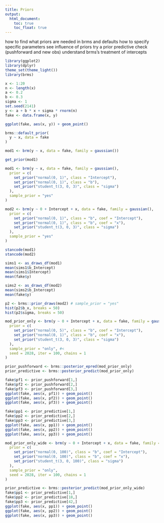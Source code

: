 ```yaml
---
title: Priors
output:
  html_document:
    toc: true
    toc_float: true
---
```


how to find what priors are needed in brms and defaults
how to specify specific parameters
see influence of priors
try a prior predictive check (pushforward and new obs)
understand brms's treatment of intercepts

```r
library(ggplot2)
library(dplyr)
theme_set(theme_light())
library(brms)
```

```r
x <- 1:20
n <- length(x)
a <- 0.2
b <- 0.3
sigma <- 1
set.seed(2141)
y <- a + b * x + sigma * rnorm(n)
fake <- data.frame(x, y)
```

```r
ggplot(fake, aes(x, y)) + geom_point()
```

```r
brms::default_prior(
  y ~ x, data = fake
)
```

```r
mod1 <- brm(y ~ x, data = fake, family = gaussian())
```

```r
get_prior(mod1)
```

```r
mod1 <- brm(y ~ x, data = fake, family = gaussian(),
  prior = c(
    set_prior("normal(0, 1)", class = "Intercept"),
    set_prior("normal(0, 1)", class = "b"),
    set_prior("student_t(3, 0, 3)", class = "sigma")
  ),
  sample_prior = "yes"
)
```

```r
mod2 <- brm(y ~ 0 + Intercept + x, data = fake, family = gaussian(),
  prior = c(
    set_prior("normal(0, 1)", class = "b", coef = "Intercept"),
    set_prior("normal(0, 1)", class = "b", coef = "x"),
    set_prior("student_t(3, 0, 3)", class = "sigma")
  ),
  sample_prior = "yes"
)
```

```r
stancode(mod1)
stancode(mod2)
```

```r
sims1 <- as_draws_df(mod1)
mean(sims1$b_Intercept)
mean(sims1$Intercept)
mean(fake$y)
```

```r
sims2 <- as_draws_df(mod2)
mean(sims2$b_Intercept)
mean(fake$y)
```

```r
p2 <- brms::prior_draws(mod2) # sample_prior = "yes"
hist(p2$b_x, breaks = 50)
hist(p2$sigma, breaks = 50)
```

```r
mod_prior_only <- brm(y ~ 0 + Intercept + x, data = fake, family = gaussian(),
  prior = c(
    set_prior("normal(0, 5)", class = "b", coef = "Intercept"),
    set_prior("normal(0, 1)", class = "b", coef = "x"),
    set_prior("student_t(3, 0, 3)", class = "sigma")
  ),
  sample_prior = "only", #<
  seed = 2028, iter = 100, chains = 1
)
```

```r
prior_pushforward <- brms::posterior_epred(mod_prior_only)
prior_predictive <- brms::posterior_predict(mod_prior_only)
```

```r
fake$pf1 <- prior_pushforward[1,]
fake$pf2 <- prior_pushforward[2,]
fake$pf3 <- prior_pushforward[3,]
ggplot(fake, aes(x, pf1)) + geom_point()
ggplot(fake, aes(x, pf2)) + geom_point()
ggplot(fake, aes(x, pf3)) + geom_point()
```

```r
fake$pp1 <- prior_predictive[1,]
fake$pp2 <- prior_predictive[2,]
fake$pp3 <- prior_predictive[3,]
ggplot(fake, aes(x, pp1)) + geom_point()
ggplot(fake, aes(x, pp2)) + geom_point()
ggplot(fake, aes(x, pp3)) + geom_point()
```

```r
mod_prior_only_wide <- brm(y ~ 0 + Intercept + x, data = fake, family = gaussian(),
  prior = c(
    set_prior("normal(0, 100)", class = "b", coef = "Intercept"),
    set_prior("normal(0, 100)", class = "b", coef = "x"),
    set_prior("student_t(3, 0, 100)", class = "sigma")
  ),
  sample_prior = "only",
  seed = 2028, iter = 100, chains = 1
)
```

```r
prior_predictive <- brms::posterior_predict(mod_prior_only_wide)
fake$pp1 <- prior_predictive[1,]
fake$pp2 <- prior_predictive[18,]
fake$pp3 <- prior_predictive[42,]
ggplot(fake, aes(x, pp1)) + geom_point()
ggplot(fake, aes(x, pp2)) + geom_point()
ggplot(fake, aes(x, pp3)) + geom_point()
```
